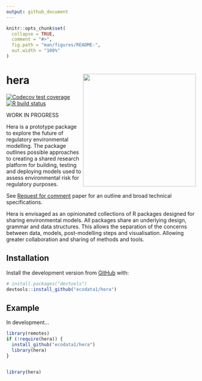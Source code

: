 ```yaml
---
output: github_document
---
```


<!-- README.md is generated from README.Rmd. Please edit that file -->

```r
knitr::opts_chunk$set(
  collapse = TRUE,
  comment = "#>",
  fig.path = "man/figures/README-",
  out.width = "100%"
)
```

# hera <img src='man/figures/heraverse_logo_2.png' align="right" height="300" />

<!-- badges: start -->
[![Codecov test coverage](https://codecov.io/gh/ecodata1/hera/branch/master/graph/badge.svg)](https://codecov.io/gh/ecodata1/hera?branch=master)
[![R build status](https://github.com/ecodata1/hera/workflows/R-CMD-check/badge.svg)](https://github.com/ecodata1/hera/actions)
<!-- badges: end -->

WORK IN PROGRESS

Hera is a prototype package to explore the future of regulatory environmental
modelling. The package outlines possible approaches to creating a shared
research platform for building, testing and deploying models used to assess
environmental risk for regulatory purposes.

See [Request for comment](https://ecodata1.github.io/hera/articles/hera_specifications.html) paper for an outline and broad technical
specifications.

Hera is envisaged as an opinionated collections of R packages designed for sharing
environmental models. All packages share an underlying design, grammar and data
structures. This allows the separation of the concerns between data, models,
post-modelling steps and visualisation. Allowing greater collaboration and
sharing of methods and tools.

## Installation

Install the development version from [GitHub](https://github.com/) with:

``` r
# install.packages("devtools")
devtools::install_github("ecodata1/hera")
```
## Example

In development...

```r
library(remotes)
if (!require(hera)) {
  install_github("ecodata1/hera")
  library(hera)
}


library(hera) 

```

